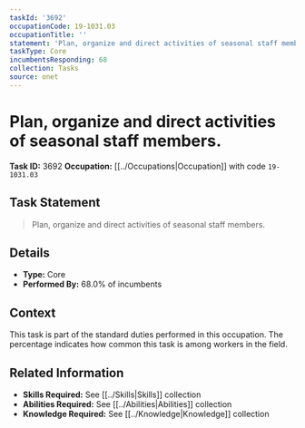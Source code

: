 ```yaml
---
taskId: '3692'
occupationCode: 19-1031.03
occupationTitle: ''
statement: 'Plan, organize and direct activities of seasonal staff members.'
taskType: Core
incumbentsResponding: 68
collection: Tasks
source: onet
---
```

# Plan, organize and direct activities of seasonal staff members.

**Task ID:** 3692
**Occupation:** [[../Occupations|Occupation]] with code `19-1031.03`

## Task Statement

> Plan, organize and direct activities of seasonal staff members.

## Details

- **Type:** Core
- **Performed By:** 68.0% of incumbents

## Context

This task is part of the standard duties performed in this occupation. The percentage indicates how common this task is among workers in the field.

## Related Information

- **Skills Required:** See [[../Skills|Skills]] collection
- **Abilities Required:** See [[../Abilities|Abilities]] collection
- **Knowledge Required:** See [[../Knowledge|Knowledge]] collection
